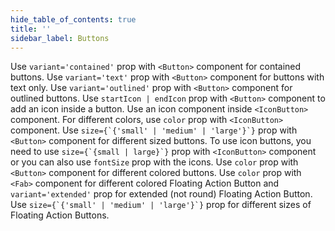 ```yaml
---
hide_table_of_contents: true
title: ''
sidebar_label: Buttons
---
```




<Grid container spacing={6}>
  <PageHeader 
    title='Buttons'
    subtitle='Buttons allow users to take actions, and make choices, with a single tap.'
    href='https://mui.com/material-ui/react-button/'
  />
  <Grid item xs={12}>
    <CardSnippet
      title="Contained"
      code={SourceCodeButtonsContained}
    >
      <Typography sx={{ mb: 4 }}>
         Use <code>variant='contained'</code> prop with <code>&lt;Button&gt;</code> component for contained buttons.
      </Typography>
      <ButtonsContained />
    </CardSnippet>
  </Grid>
  <Grid item xs={12}>
    <CardSnippet
      title="Text"
      code={SourceCodeButtonsText}
    >
      <Typography sx={{ mb: 4 }}>
        Use <code>variant='text'</code> prop with <code>&lt;Button&gt;</code> component for buttons with text only.
      </Typography>
      <ButtonsText />
    </CardSnippet>
  </Grid>
  <Grid item xs={12}>
    <CardSnippet
      title="Outlined"
      code={SourceCodeButtonsOutlined}
    >
      <Typography sx={{ mb: 4 }}>
        Use <code>variant='outlined'</code> prop with <code>&lt;Button&gt;</code> component for outlined buttons.
      </Typography>
      <ButtonsOutlined />
    </CardSnippet>
  </Grid>
  <Grid item xs={12} md={6}>
    <CardSnippet
      title="Buttons With Icon and Label"
      code={SourceCodeButtonsWithIconAndLabel}
    >
      <Typography sx={{ mb: 4 }}>
        Use <code>startIcon | endIcon</code> prop with <code>&lt;Button&gt;</code> component to add an icon inside a button.
      </Typography>
      <ButtonsWithIconAndLabel />
    </CardSnippet>
  </Grid>
  <Grid item xs={12} md={6}>
    <CardSnippet
      title="Icon Buttons"
      code={SourceCodeButtonsIcons}
    >
      <Typography sx={{ mb: 4 }}>
        Use an icon component inside <code>&lt;IconButton&gt;</code> component. For different colors, use <code>color</code> prop with <code>&lt;IconButton&gt;</code> component.
      </Typography>
      <ButtonsIcons />
    </CardSnippet>
  </Grid>
  <Grid item xs={12}>
    <CardSnippet
      title="Button Sizes"
      code={SourceCodeButtonsSizes}
    >
      <Typography sx={{ mb: 4 }}>
       Use <code>size={`{'small' | 'medium' | 'large'}`}</code> prop with <code>&lt;Button&gt;</code> component for different sized buttons. To use icon buttons, you need to use <code>size={`{small | large}`}</code> prop with <code>&lt;IconButton&gt;</code> component or you can also use <code>fontSize</code> prop with the icons.
      </Typography>
      <ButtonsSizes />
    </CardSnippet>
  </Grid>
  <Grid item xs={12}>
    <CardSnippet
      title="Button Colors"
      code={SourceCodeButtonsColors}
    >
      <Typography sx={{ mb: 4 }}>
       Use <code>color</code> prop with <code>&lt;Button&gt;</code> component for different colored buttons.
      </Typography>
      <ButtonsColors />
    </CardSnippet>
  </Grid>
  <Grid item xs={12}>
    <CardSnippet
      title="Customized Buttons"
      code={SourceCodeButtonsCustomized}
    >
     <ButtonsCustomized />
    </CardSnippet>
  </Grid>
  <Grid item xs={12}>
    <CardSnippet
      title="Floating Action Button"
      code={SourceCodeButtonsFab}
    >
      <Typography sx={{ mb: 4 }}>
        Use <code>color</code> prop with <code>&lt;Fab&gt;</code> component for different colored Floating Action
        Button and <code>variant='extended'</code> prop for extended (not round) Floating Action Button.
      </Typography>
    <ButtonsFab />
    </CardSnippet>
  </Grid>
  <Grid item xs={12}>
    <CardSnippet
      title="Floating Action Button Sizes"
      code={SourceCodeButtonsFab}
    >
      <Typography sx={{ mb: 4 }}>
        Use <code>size={`{'small' | 'medium' | 'large'}`}</code> prop for different sizes of Floating Action Buttons.
      </Typography>
      <ButtonsFabSizes />
    </CardSnippet>
  </Grid>
</Grid>
